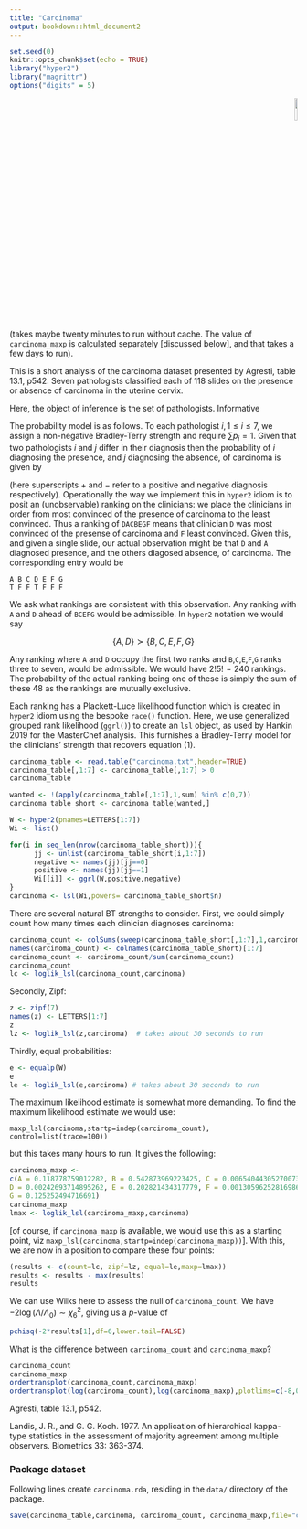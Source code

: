 ```yaml
---
title: "Carcinoma"
output: bookdown::html_document2
---
```


```r
set.seed(0)
knitr::opts_chunk$set(echo = TRUE)
library("hyper2")
library("magrittr")
options("digits" = 5)
```

<p style="text-align: right;">
![](`r system.file("help/figures/hyper2.png", package = "hyper2")`){width=10%}
</p>


(takes maybe twenty minutes to run without cache.  The value of
`carcinoma_maxp` is calculated separately [discussed below], and that
takes a few days to run).

This is a short analysis of the carcinoma dataset presented by
Agresti, table 13.1, p542.  Seven pathologists classified each of 118
slides on the presence or absence of carcinoma in the uterine cervix.

Here, the object of inference is the set of pathologists.  Informative 

The probability model is as follows.  To each pathologist $i,1\leq i
\leq 7$, we assign a non-negative Bradley-Terry strength and require
$\sum p_i=1$.  Given that two pathologists $i$ and $j$ differ in their
diagnosis then the probability of $i$ diagnosing the presence, and $j$
diagnosing the absence, of carcinoma is given by

\begin{equation}\tag{1}
\operatorname{Prob}(i^+,j^-) = \frac{p_i}{p_i+p_j},\qquad
\operatorname{Prob}(i^-,j^+) = \frac{p_j}{p_i+p_j}
\end{equation}

(here superscripts $+$ and $-$ refer to a positive and negative
diagnosis respectively).  Operationally the way we implement this in
`hyper2` idiom is to posit an (unobservable) ranking on the
clinicians: we place the clinicians in order from most convinced of
the presence of carcinoma to the least convinced.  Thus a ranking of
`DACBEGF` means that clinician `D` was most convinced of the presense
of carcinoma and `F` least convinced.  Given this, and given a single
slide, our actual observation might be that `D` and `A` diagnosed
presence, and the others diagosed absence, of carcinoma.  The
corresponding entry would be

```
A B C D E F G
T F F T F F F
```

We ask what rankings are consistent with this observation.  Any
ranking with `A` and `D` ahead of `BCEFG` would be admissible.  In
`hyper2` notation we would say

$$\left\lbrace A,D\right\rbrace\succ\left\lbrace B,C,E,F,G\right\rbrace$$

Any ranking where `A` and `D` occupy the first two ranks and
`B`,`C`,`E`,`F`,`G` ranks three to seven, would be admissible.  We
would have $2!5!=240$ rankings.  The probability of the actual ranking
being one of these is simply the sum of these 48 as the rankings are
mutually exclusive.

Each ranking has a Plackett-Luce likelihood function which is created
in `hyper2` idiom using the bespoke `race()` function.  Here, we use
generalized grouped rank likelihood (`ggrl()`) to create an `lsl`
object, as used by Hankin 2019 for the MasterChef analysis.  This
furnishes a Bradley-Terry model for the clinicians' strength that
recovers equation (1).


```r
carcinoma_table <- read.table("carcinoma.txt",header=TRUE)
carcinoma_table[,1:7] <- carcinoma_table[,1:7] > 0
carcinoma_table
```



```r
wanted <- !(apply(carcinoma_table[,1:7],1,sum) %in% c(0,7))
carcinoma_table_short <- carcinoma_table[wanted,]
```		      

```r
W <- hyper2(pnames=LETTERS[1:7])
Wi <- list()

for(i in seq_len(nrow(carcinoma_table_short))){
      jj <- unlist(carcinoma_table_short[i,1:7])
      negative <- names(jj)[jj==0]
      positive <- names(jj)[jj==1]
      Wi[[i]] <- ggrl(W,positive,negative)
}
carcinoma <- lsl(Wi,powers= carcinoma_table_short$n)
```

There are several natural BT strengths to consider.  First, we could
simply count how many times each clinician diagnoses carcinoma:

```r
carcinoma_count <- colSums(sweep(carcinoma_table_short[,1:7],1,carcinoma_table_short$n,"*"))
names(carcinoma_count) <- colnames(carcinoma_table_short)[1:7]
carcinoma_count <- carcinoma_count/sum(carcinoma_count)
carcinoma_count
lc <- loglik_lsl(carcinoma_count,carcinoma)
```

Secondly, Zipf:


```r
z <- zipf(7)
names(z) <- LETTERS[1:7]
z
lz <- loglik_lsl(z,carcinoma)  # takes about 30 seconds to run
```

Thirdly, equal probabilities:


```r
e <- equalp(W)
e
le <- loglik_lsl(e,carcinoma) # takes about 30 seconds to run
```

The maximum likelihood estimate is somewhat more demanding.  To find
the maximum likelihood estimate we would use:

`maxp_lsl(carcinoma,startp=indep(carcinoma_count), control=list(trace=100))`


but this takes many hours to run.  It gives the following:


```r
carcinoma_maxp <- 
c(A = 0.118778759012282, B = 0.542873969223425, C = 0.00654044305270073, 
D = 0.00242693714895262, E = 0.202821434317779, F = 0.00130596252816986, 
G = 0.125252494716691)
carcinoma_maxp
lmax <- loglik_lsl(carcinoma_maxp,carcinoma)
```

[of course, if `carcinoma_maxp` is available, we would use this as a
starting point, viz
`maxp_lsl(carcinoma,startp=indep(carcinoma_maxp))`].  With this, we
are now in a position to compare these four points:

```r
(results <- c(count=lc, zipf=lz, equal=le,maxp=lmax))
results <- results - max(results)
results
```

We can use Wilks here to assess the null of `carcinoma_count`.  We
have $-2\log(\Lambda/\Lambda_0)\sim\chi^2_6$, giving us a $p$-value of

```r
pchisq(-2*results[1],df=6,lower.tail=FALSE)
```


What is the difference between `carcinoma_count` and `carcinoma_maxp`?


```r
carcinoma_count
carcinoma_maxp
ordertransplot(carcinoma_count,carcinoma_maxp)
ordertransplot(log(carcinoma_count),log(carcinoma_maxp),plotlims=c(-8,0))
```

Agresti, table 13.1, p542.



Landis, J. R., and G. G. Koch. 1977. An application of hierarchical
kappa-type statistics in the assessment of majority agreement among
multiple observers. Biometrics 33: 363-374.

### Package dataset {-}

Following lines create `carcinoma.rda`, residing in the `data/`
directory of the package.


```r
save(carcinoma_table,carcinoma, carcinoma_count, carcinoma_maxp,file="carcinoma.rda")
```


